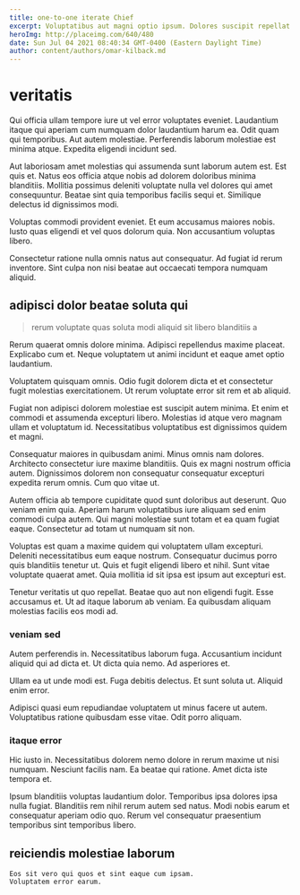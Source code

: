 ```yaml
---
title: one-to-one iterate Chief
excerpt: Voluptatibus aut magni optio ipsum. Dolores suscipit repellat consequatur sint voluptatibus sint. Eum qui est quis.
heroImg: http://placeimg.com/640/480
date: Sun Jul 04 2021 08:40:34 GMT-0400 (Eastern Daylight Time)
author: content/authors/omar-kilback.md
---
```

# veritatis

Qui officia ullam tempore iure ut vel error voluptates eveniet. Laudantium itaque qui aperiam cum numquam dolor laudantium harum ea. Odit quam qui temporibus. Aut autem molestiae. Perferendis laborum molestiae est minima atque. Expedita eligendi incidunt sed.
  
Aut laboriosam amet molestias qui assumenda sunt laborum autem est. Est quis et. Natus eos officia atque nobis ad dolorem doloribus minima blanditiis. Mollitia possimus deleniti voluptate nulla vel dolores qui amet consequuntur. Beatae sint quia temporibus facilis sequi et. Similique delectus id dignissimos modi.
  
Voluptas commodi provident eveniet. Et eum accusamus maiores nobis. Iusto quas eligendi et vel quos dolorum quia. Non accusantium voluptas libero.
  
Consectetur ratione nulla omnis natus aut consequatur. Ad fugiat id rerum inventore. Sint culpa non nisi beatae aut occaecati tempora numquam aliquid.

## adipisci dolor beatae soluta qui

> rerum voluptate quas soluta modi aliquid sit libero blanditiis a

Rerum quaerat omnis dolore minima. Adipisci repellendus maxime placeat. Explicabo cum et. Neque voluptatem ut animi incidunt et eaque amet optio laudantium.
  
Voluptatem quisquam omnis. Odio fugit dolorem dicta et et consectetur fugit molestias exercitationem. Ut rerum voluptate error sit rem et ab aliquid.
  
Fugiat non adipisci dolorem molestiae est suscipit autem minima. Et enim et commodi et assumenda excepturi libero. Molestias id atque vero magnam ullam et voluptatum id. Necessitatibus voluptatibus est dignissimos quidem et magni.
  
Consequatur maiores in quibusdam animi. Minus omnis nam dolores. Architecto consectetur iure maxime blanditiis. Quis ex magni nostrum officia autem. Dignissimos dolorem non consequatur consequatur excepturi expedita rerum omnis. Cum quo vitae ut.
  
Autem officia ab tempore cupiditate quod sunt doloribus aut deserunt. Quo veniam enim quia. Aperiam harum voluptatibus iure aliquam sed enim commodi culpa autem. Qui magni molestiae sunt totam et ea quam fugiat eaque. Consectetur ad totam ut numquam sit non.
  
Voluptas est quam a maxime quidem qui voluptatem ullam excepturi. Deleniti necessitatibus eum eaque nostrum. Consequatur ducimus porro quis blanditiis tenetur ut. Quis et fugit eligendi libero et nihil. Sunt vitae voluptate quaerat amet. Quia mollitia id sit ipsa est ipsum aut excepturi est.
  
Tenetur veritatis ut quo repellat. Beatae quo aut non eligendi fugit. Esse accusamus et. Ut ad itaque laborum ab veniam. Ea quibusdam aliquam molestias facilis eos modi ad.

### veniam sed

Autem perferendis in. Necessitatibus laborum fuga. Accusantium incidunt aliquid qui ad dicta et. Ut dicta quia nemo. Ad asperiores et.
  
Ullam ea ut unde modi est. Fuga debitis delectus. Et sunt soluta ut. Aliquid enim error.
  
Adipisci quasi eum repudiandae voluptatem ut minus facere ut autem. Voluptatibus ratione quibusdam esse vitae. Odit porro aliquam.

### itaque error

Hic iusto in. Necessitatibus dolorem nemo dolore in rerum maxime ut nisi numquam. Nesciunt facilis nam. Ea beatae qui ratione. Amet dicta iste tempora et.
  
Ipsum blanditiis voluptas laudantium dolor. Temporibus ipsa dolores ipsa nulla fugiat. Blanditiis rem nihil rerum autem sed natus. Modi nobis earum et consequatur aperiam odio quo. Rerum vel consequatur praesentium temporibus sint temporibus libero.

## reiciendis molestiae laborum

```text
Eos sit vero qui quos et sint eaque cum ipsam.
Voluptatem error earum.
```

